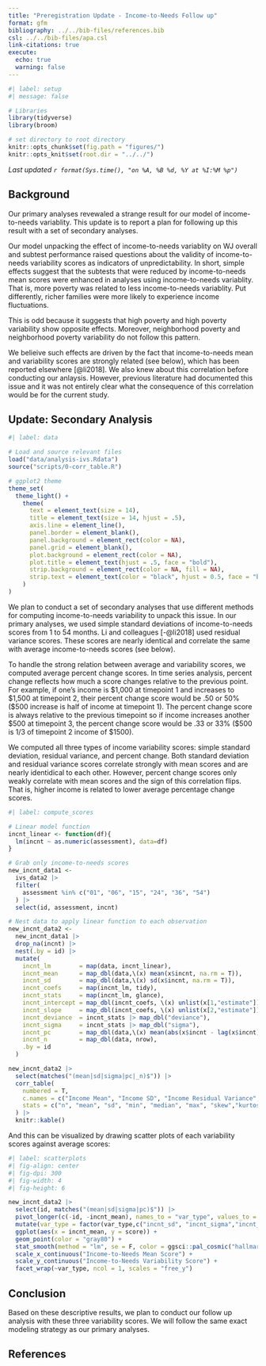 ```yaml
---
title: "Preregistration Update - Income-to-Needs Follow up"
format: gfm
bibliography: ../../bib-files/references.bib
csl: ../../bib-files/apa.csl
link-citations: true
execute: 
  echo: true
  warning: false
---
```


```r
#| label: setup
#| message: false

# Libraries
library(tidyverse)
library(broom)

# set directory to root directory
knitr::opts_chunk$set(fig.path = "figures/")
knitr::opts_knit$set(root.dir = "../../")
```

*Last updated `r format(Sys.time(), "on %A, %B %d, %Y at %I:%M %p")`*

## Background

Our primary analyses revewaled a strange result for our model of income-to-needs variablity. This update is to report a plan for following up this result with a set of secondary analyses.

Our model unpacking the effect of income-to-needs variablity on WJ overall and subtest performance raised questions about the validity of income-to-needs variability scores as indicators of unpredictability. In short, simple effects suggest that the subtests that were reduced by income-to-needs mean scores were enhanced in analyses using income-to-needs variablity. That is, more poverty was related to less income-to-needs variablity. Put differently, richer families were more likely to experience income fluctuations.

This is odd because it suggests that high poverty and high poverty variability show opposite effects. Moreover, neighborhood poverty and neighborhood poverty variability do not follow this pattern.

We belieive such effects are driven by the fact that income-to-needs mean and variability scores are strongly related (see below), which has been reported elsewhere [@li2018]. We also knew about this correlation before conducting our anlaysis. However, previous literature had documented this issue and it was not entirely clear what the consequence of this correlation would be for the current study. 

## Update: Secondary Analysis

```r
#| label: data

# Load and source relevant files
load("data/analysis-ivs.Rdata")
source("scripts/0-corr_table.R")

# ggplot2 theme
theme_set(
  theme_light() +
    theme(
      text = element_text(size = 14),
      title = element_text(size = 14, hjust = .5),
      axis.line = element_line(),
      panel.border = element_blank(),
      panel.background = element_rect(color = NA),
      panel.grid = element_blank(),
      plot.background = element_rect(color = NA),
      plot.title = element_text(hjust = .5, face = "bold"),
      strip.background = element_rect(color = NA, fill = NA),
      strip.text = element_text(color = "black", hjust = 0.5, face = "bold.italic")
    )
)
```

We plan to conduct a set of secondary analyses that use different methods for computing income-to-needs variability to unpack this issue. In our primary analyses, we used simple standard deviations of income-to-needs scores from 1 to 54 months. Li and colleagues [-@li2018] used residual variance scores. These scores are nearly identical and correlate the same with average income-to-needs scores (see below).

To handle the strong relation between average and variability scores, we computed average percent change scores. In time series analysis, percent change reflects how much a score changes relative to the previous point. For example, if one's income is \$1,000 at timepoint 1 and increases to \$1,500 at timepoint 2, their percent change score would be .50 or 50% (\$500 increase is half of income at timepoint 1). The percent change score is always relative to the previous timepoint so if income increases another \$500 at timepoint 3, the percent change score would be .33 or 33% (\$500 is 1/3 of timepoint 2 income of \$1500).

We computed all three types of income variability scores: simple standard deviation, residual variance, and percent change. Both standard deviation and residual variance scores correlate strongly with mean scores and are nearly identidical to each other. However, percent change scores only weakly correlate with mean scores and the sign of this correlation flips. That is, higher income is related to lower average percentage change scores.

```r
#| label: compute_scores

# Linear model function
incnt_linear <- function(df){
  lm(incnt ~ as.numeric(assessment), data=df)
}

# Grab only income-to-needs scores
new_incnt_data1 <- 
  ivs_data2 |> 
  filter(
    assessment %in% c("01", "06", "15", "24", "36", "54")
  ) |> 
  select(id, assessment, incnt)

# Nest data to apply linear function to each observation
new_incnt_data2 <- 
  new_incnt_data1 |> 
  drop_na(incnt) |> 
  nest(.by = id) |> 
  mutate(
    incnt_lm        = map(data, incnt_linear),
    incnt_mean      = map_dbl(data,\(x) mean(x$incnt, na.rm = T)),
    incnt_sd        = map_dbl(data,\(x) sd(x$incnt, na.rm = T)),
    incnt_coefs     = map(incnt_lm, tidy),
    incnt_stats     = map(incnt_lm, glance),
    incnt_intercept = map_dbl(incnt_coefs, \(x) unlist(x[1,"estimate"])),
    incnt_slope     = map_dbl(incnt_coefs, \(x) unlist(x[2,"estimate"])),
    incnt_deviance  = incnt_stats |> map_dbl("deviance"),
    incnt_sigma     = incnt_stats |> map_dbl("sigma"),
    incnt_pc        = map_dbl(data,\(x) mean(abs(x$incnt - lag(x$incnt))/lag(x$incnt), na.rm = T)),
    incnt_n         = map_dbl(data, nrow),
    .by = id
  )

new_incnt_data2 |> 
  select(matches("(mean|sd|sigma|pc|_n)$")) |> 
  corr_table(
    numbered = T,
    c.names = c("Income Mean", "Income SD", "Income Residual Variance", "Income Average Percent Change", "N scores"),
    stats = c("n", "mean", "sd", "min", "median", "max", "skew","kurtosis")
  ) |> 
  knitr::kable()
```

And this can be visualized by drawing scatter plots of each variability scores against average scores:

```r
#| label: scatterplots
#| fig-align: center
#| fig-dpi: 300
#| fig-width: 4
#| fig-height: 6

new_incnt_data2 |> 
  select(id, matches("(mean|sd|sigma|pc)$")) |> 
  pivot_longer(c(-id, -incnt_mean), names_to = "var_type", values_to = "score") |> 
  mutate(var_type = factor(var_type,c("incnt_sd", "incnt_sigma","incnt_pc"),c("SD", "Residual","Percent Change"))) |> 
  ggplot(aes(x = incnt_mean, y = score)) +
  geom_point(color = "gray80") +
  stat_smooth(method = "lm", se = F, color = ggsci::pal_cosmic("hallmarks_light")(10)[4]) +
  scale_x_continuous("Income-to-Needs Mean Score") +
  scale_y_continuous("Income-to-Needs Variability Score") +
  facet_wrap(~var_type, ncol = 1, scales = "free_y")
```

## Conclusion

Based on these descriptive results, we plan to conduct our follow up analysis with these three variability scores. We will follow the same exact modeling strategy as our primary analyses.

## References